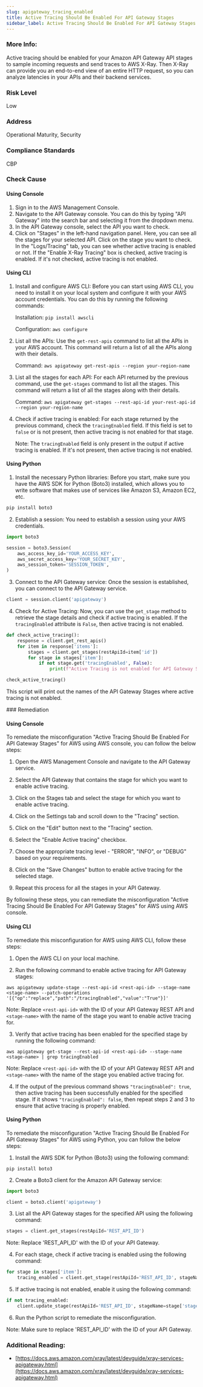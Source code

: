 ```yaml
---
slug: apigateway_tracing_enabled
title: Active Tracing Should Be Enabled For API Gateway Stages
sidebar_label: Active Tracing Should Be Enabled For API Gateway Stages
---
```


### More Info:

Active tracing should be enabled for your Amazon API Gateway API stages to sample incoming requests and send traces to AWS X-Ray. Then X-Ray can provide you an end-to-end view of an entire HTTP request, so you can analyze latencies in your APIs and their backend services.

### Risk Level

Low

### Address

Operational Maturity, Security

### Compliance Standards

CBP



<Tabs><Tab title='Cause'>
### Check Cause

#### Using Console

1. Sign in to the AWS Management Console.
2. Navigate to the API Gateway console. You can do this by typing "API Gateway" into the search bar and selecting it from the dropdown menu.
3. In the API Gateway console, select the API you want to check.
4. Click on "Stages" in the left-hand navigation panel. Here, you can see all the stages for your selected API. Click on the stage you want to check. In the "Logs/Tracing" tab, you can see whether active tracing is enabled or not. If the "Enable X-Ray Tracing" box is checked, active tracing is enabled. If it's not checked, active tracing is not enabled.

#### Using CLI

1. Install and configure AWS CLI: Before you can start using AWS CLI, you need to install it on your local system and configure it with your AWS account credentials. You can do this by running the following commands:

   Installation: `pip install awscli`
   
   Configuration: `aws configure`

2. List all the APIs: Use the `get-rest-apis` command to list all the APIs in your AWS account. This command will return a list of all the APIs along with their details.

   Command: `aws apigateway get-rest-apis --region your-region-name`

3. List all the stages for each API: For each API returned by the previous command, use the `get-stages` command to list all the stages. This command will return a list of all the stages along with their details.

   Command: `aws apigateway get-stages --rest-api-id your-rest-api-id --region your-region-name`

4. Check if active tracing is enabled: For each stage returned by the previous command, check the `tracingEnabled` field. If this field is set to `false` or is not present, then active tracing is not enabled for that stage.

   Note: The `tracingEnabled` field is only present in the output if active tracing is enabled. If it's not present, then active tracing is not enabled.

#### Using Python

1. Install the necessary Python libraries: Before you start, make sure you have the AWS SDK for Python (Boto3) installed, which allows you to write software that makes use of services like Amazon S3, Amazon EC2, etc.

```python
pip install boto3
```

2. Establish a session: You need to establish a session using your AWS credentials.

```python
import boto3

session = boto3.Session(
    aws_access_key_id='YOUR_ACCESS_KEY',
    aws_secret_access_key='YOUR_SECRET_KEY',
    aws_session_token='SESSION_TOKEN',
)
```

3. Connect to the API Gateway service: Once the session is established, you can connect to the API Gateway service.

```python
client = session.client('apigateway')
```

4. Check for Active Tracing: Now, you can use the `get_stage` method to retrieve the stage details and check if active tracing is enabled. If the `tracingEnabled` attribute is `False`, then active tracing is not enabled.

```python
def check_active_tracing():
    response = client.get_rest_apis()
    for item in response['items']:
        stages = client.get_stages(restApiId=item['id'])
        for stage in stages['item']:
            if not stage.get('tracingEnabled', False):
                print(f"Active Tracing is not enabled for API Gateway Stage: {stage['stageName']} in API: {item['name']}")

check_active_tracing()
```

This script will print out the names of the API Gateway Stages where active tracing is not enabled.

</Tab>


<Tab title='Remediation'>
### Remediation

#### Using Console

To remediate the misconfiguration "Active Tracing Should Be Enabled For API Gateway Stages" for AWS using AWS console, you can follow the below steps:

1. Open the AWS Management Console and navigate to the API Gateway service.

2. Select the API Gateway that contains the stage for which you want to enable active tracing.

3. Click on the Stages tab and select the stage for which you want to enable active tracing.

4. Click on the Settings tab and scroll down to the "Tracing" section.

5. Click on the "Edit" button next to the "Tracing" section.

6. Select the "Enable Active tracing" checkbox.

7. Choose the appropriate tracing level - "ERROR", "INFO", or "DEBUG" based on your requirements.

8. Click on the "Save Changes" button to enable active tracing for the selected stage.

9. Repeat this process for all the stages in your API Gateway.

By following these steps, you can remediate the misconfiguration "Active Tracing Should Be Enabled For API Gateway Stages" for AWS using AWS console.

#### Using CLI

To remediate this misconfiguration for AWS using AWS CLI, follow these steps:

1. Open the AWS CLI on your local machine.

2. Run the following command to enable active tracing for API Gateway stages:

```
aws apigateway update-stage --rest-api-id <rest-api-id> --stage-name <stage-name> --patch-operations '[{"op":"replace","path":"/tracingEnabled","value":"True"}]'
```

Note: Replace `<rest-api-id>` with the ID of your API Gateway REST API and `<stage-name>` with the name of the stage you want to enable active tracing for.

3. Verify that active tracing has been enabled for the specified stage by running the following command:

```
aws apigateway get-stage --rest-api-id <rest-api-id> --stage-name <stage-name> | grep tracingEnabled
```

Note: Replace `<rest-api-id>` with the ID of your API Gateway REST API and `<stage-name>` with the name of the stage you enabled active tracing for.

4. If the output of the previous command shows `"tracingEnabled": true`, then active tracing has been successfully enabled for the specified stage. If it shows `"tracingEnabled": false`, then repeat steps 2 and 3 to ensure that active tracing is properly enabled.

#### Using Python

To remediate the misconfiguration "Active Tracing Should Be Enabled For API Gateway Stages" for AWS using Python, you can follow the below steps:

1. Install the AWS SDK for Python (Boto3) using the following command:

```
pip install boto3
```

2. Create a Boto3 client for the Amazon API Gateway service:

```python
import boto3

client = boto3.client('apigateway')
```

3. List all the API Gateway stages for the specified API using the following command:

```python
stages = client.get_stages(restApiId='REST_API_ID')
```

Note: Replace 'REST_API_ID' with the ID of your API Gateway.

4. For each stage, check if active tracing is enabled using the following command:

```python
for stage in stages['item']:
    tracing_enabled = client.get_stage(restApiId='REST_API_ID', stageName=stage['stageName'])['tracingEnabled']
```

5. If active tracing is not enabled, enable it using the following command:

```python
if not tracing_enabled:
    client.update_stage(restApiId='REST_API_ID', stageName=stage['stageName'], patchOperations=[{'op': 'replace', 'path': '/tracingEnabled', 'value': 'True'}])
```

6. Run the Python script to remediate the misconfiguration.

Note: Make sure to replace 'REST_API_ID' with the ID of your API Gateway.

### Additional Reading:

- [https://docs.aws.amazon.com/xray/latest/devguide/xray-services-apigateway.html](https://docs.aws.amazon.com/xray/latest/devguide/xray-services-apigateway.html) 


</Tab>
</Tabs>